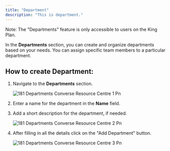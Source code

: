 ```yaml
---
title: "Department"
description: "This is department."
---
```


<Info>
  Note: The "Departments" feature is only accessible to users on the King Plan.
</Info>

In the **Departments** section, you can create and organize departments based on your needs. You can assign specific team members to a particular department.

## **How to create Department:**

1. Navigate to the **Departments** section.

   ![181 Departments  Converse Resource Centre 1 Pn](/images/how-botpenguin-works/department/181.departments__Converse_resource_centre-1.png)
2. Enter a name for the department in the **Name** field.
3. Add a short description for the department, if needed.

   ![181 Departments  Converse Resource Centre 2 Pn](/images/how-botpenguin-works/department/181.departments__Converse_resource_centre-2.png)
4. After filling in all the details click on the  "Add Department" button.

   ![181 Departments  Converse Resource Centre 3 Pn](/images/how-botpenguin-works/department/181.departments__Converse_resource_centre-3.png)